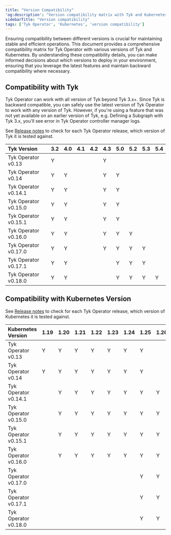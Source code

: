 ```yaml
---
title: "Version Compatibility"
'og:description': "Version compatibility matrix with Tyk and Kubernetes version"
sidebarTitle: "Version compatibility"
tags: ['Tyk Operator', 'Kubernetes', 'version compatibility']
---
```


Ensuring compatibility between different versions is crucial for maintaining stable and efficient operations. This document provides a comprehensive compatibility matrix for Tyk Operator with various versions of Tyk and Kubernetes. By understanding these compatibility details, you can make informed decisions about which versions to deploy in your environment, ensuring that you leverage the latest features and maintain backward compatibility where necessary.

## Compatibility with Tyk
Tyk Operator can work with all version of Tyk beyond Tyk 3.x+. Since Tyk is backward compatible, you can safely use the
latest version of Tyk Operator to work with any version of Tyk.
However, if you're using a feature that was not yet available on an earlier version of Tyk, e.g. Defining a Subgraph with Tyk 3.x, you'll see error in Tyk Operator controller manager logs.

See [Release notes](/product-stack/tyk-operator/release-notes/overview.md) to check for each Tyk Operator release,
which version of Tyk it is tested against.

| Tyk Version          | 3.2 | 4.0 | 4.1 | 4.2 | 4.3 | 5.0 | 5.2 | 5.3 | 5.4 |
| :-------------------- | :--- | :--- | :--- | :--- | :--- | :--- | :--- | :--- | :--- |
| Tyk Operator v0.13   | Y   |     |     |     | Y   |     |     |     |     |
| Tyk Operator v0.14   | Y   | Y   |     |     | Y   | Y   |     |     |     |
| Tyk Operator v0.14.1 | Y   | Y   |     |     | Y   | Y   |     |     |     |
| Tyk Operator v0.15.0 | Y   | Y   |     |     | Y   | Y   |     |     |     |
| Tyk Operator v0.15.1 | Y   | Y   |     |     | Y   | Y   |     |     |     |
| Tyk Operator v0.16.0 | Y   | Y   |     |     | Y   | Y   | Y   |     |     |
| Tyk Operator v0.17.0 | Y   | Y   |     |     | Y   | Y   | Y   | Y   |     |
| Tyk Operator v0.17.1 | Y   | Y   |     |     |     | Y   | Y   | Y   |     |
| Tyk Operator v0.18.0 | Y   | Y   |     |     |     | Y   | Y   | Y   |  Y  |

## Compatibility with Kubernetes Version

See [Release notes](https://github.com/TykTechnologies/tyk-operator/releases) to check for each Tyk Operator release,
which version of Kubernetes it is tested against.

| Kubernetes Version   | 1.19 | 1.20 | 1.21 | 1.22 | 1.23 | 1.24 | 1.25 | 1.26 | 1.27 | 1.28 | 1.29 |
| :-------------------- | :---- | :---- | :---- | :---- | :---- | :---- | :---- | :---- | :---- | :---- | :---- |
| Tyk Operator v0.13   | Y    | Y    | Y    | Y    | Y    | Y    | Y    |      |      |      |      |
| Tyk Operator v0.14   | Y    | Y    | Y    | Y    | Y    | Y    | Y    |      |      |      |      |
| Tyk Operator v0.14.1 |      | Y    | Y    | Y    | Y    | Y    | Y    | Y    |      |      |      |
| Tyk Operator v0.15.0 |      | Y    | Y    | Y    | Y    | Y    | Y    | Y    |      |      |      |
| Tyk Operator v0.15.1 |      | Y    | Y    | Y    | Y    | Y    | Y    | Y    |      |      |      |
| Tyk Operator v0.16.0 |      | Y    | Y    | Y    | Y    | Y    | Y    | Y    |      |      |      |
| Tyk Operator v0.17.0 |      |      |      |      |      |      | Y    | Y    | Y    | Y    | Y    |
| Tyk Operator v0.17.1 |      |      |      |      |      |      | Y    | Y    | Y    | Y    | Y    |
| Tyk Operator v0.18.0 |      |      |      |      |      |      | Y    | Y    | Y    | Y    | Y    |